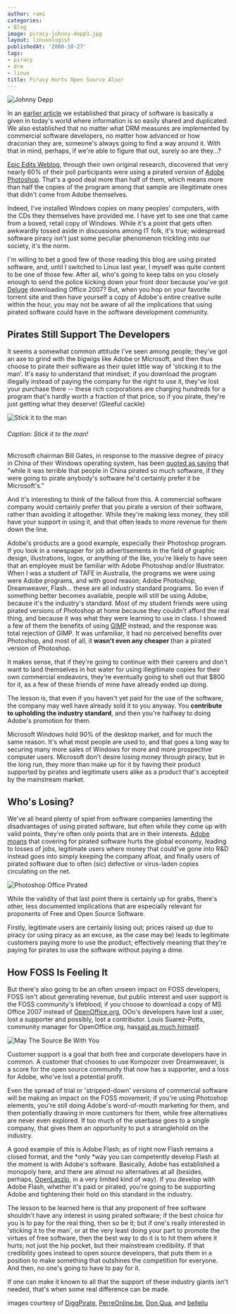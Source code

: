 ```yaml
---
author: rami
categories:
- Blog
image: piracy-johnny-depp3.jpg
layout: linuxologist
publishedAt: '2008-10-27'
tags:
- piracy
- drm
- linux
title: Piracy Hurts Open Source Also!
---
```


![Johnny Depp](/assets/images/content/blog/piracy-johnny-depp3.jpg)
  

In an [earlier article](/2008/10/01/why-its-time-to-kick-drm-to-the-curb) we established that piracy of software is basically a given in today's world where information is so easily shared and duplicated. We also established that no matter what DRM measures are implemented by commercial software developers, no matter how advanced or how draconian they are, someone's always going to find a way around it. With that in mind, perhaps, if we're able to figure that out, surely so are they...?

[Epic Edits Weblog](http://blog.epicedits.com/2008/03/28/60-of-photoshop-users-are-pirates/), through their own original research, discovered that very nearly 60% of their poll participants were using a pirated version of [Adobe Photoshop](http://www.adobe.com/products/photoshop/photoshop/). That's a good deal more than half of them, which means more than half the copies of the program among that sample are illegitimate ones that didn't come from Adobe themselves.

Indeed, I've installed Windows copies on many peoples' computers, with the CDs they themselves have provided me. I have yet to see one that came from a boxed, retail copy of Windows. While it's a point that gets often awkwardly tossed aside in discussions among IT folk, it's true; widespread software piracy isn't just some peculiar phenomenon trickling into our society, it's the norm.

I'm willing to bet a good few of those reading this blog are using pirated software, and, until I switched to Linux last year, I myself was quite content to be one of those few. After all, who's going to keep tabs on you closely enough to send the police kicking down your front door because you've got [Deluge](http://deluge-torrent.org/) downloading Office 2007? But, when you hop on your favorite torrent site and then have yourself a copy of Adobe's entire creative suite within the hour, you may not be aware of all the implications that using pirated software could have in the software development community.

## Pirates Still Support The Developers

It seems a somewhat common attitude I've seen among people; they've got an axe to grind with the bigwigs like Adobe or Microsoft, and then thus choose to pirate their software as their quiet little way of 'sticking it to the man'. It's easy to understand that mindset; if you download the program illegally instead of paying the company for the right to use it, they've lost your purchase there -- these rich corporations are charging hundreds for a program that's hardly worth a fraction of that price, so if you pirate, they're just getting what they deserve! (Gleeful cackle)

![Stick it to the man](/assets/images/content/blog/stick-it-to-the-man.jpg)

###### Caption: Stick it to the man!  

Microsoft chairman Bill Gates, in response to the massive degree of piracy in China of their Windows operating system, has been [quoted as saying](http://labnol.blogspot.com/2007/07/we-love-microsoft-software-piracy-in.html) that "while it was terrible that people in China pirated so much software, if they were going to pirate anybody's software he'd certainly prefer it be Microsoft's."

And it's interesting to think of the fallout from this. A commercial software company would certainly prefer that you pirate a version of their software, rather than avoiding it altogether. While they're making less money, they still have your support in using it, and that often leads to more revenue for them down the line.

Adobe's products are a good example, especially their Photoshop program. If you look in a newspaper for job advertisements in the field of graphic design, illustrations, logos, or anything of the like, you're likely to have seen that an employee must be familiar with Adobe Photoshop and/or Illustrator. When I was a student of TAFE in Australia, the programs we were using were Adobe programs, and with good reason; Adobe Photoshop, Dreamweaver, Flash... these are all industry standard programs. So even if something better becomes available, people will still be using Adobe, because it's the industry's standard. Most of my student friends were using pirated versions of Photoshop at home because they couldn't afford the real thing, and because it was what they were learning to use in class. I showed a few of them the benefits of using [GIMP](http://www.gimp.org/) instead, and the response was total rejection of GIMP. It was unfamiliar, it had no perceived benefits over Photoshop, and most of all, it **wasn't even any cheaper** than a pirated version of Photoshop.

It makes sense, that if they're going to continue with their careers and don't want to land themselves in hot water for using illegitimate copies for their own commercial endeavors, they're eventually going to shell out that $800 for it, as a few of these friends of mine have already ended up doing.

The lesson is, that even if you haven't yet paid for the use of the software, the company may well have already sold it to you anyway. You **contribute to upholding the industry standard**, and then you're halfway to doing Adobe's promotion for them.

Microsoft Windows hold 90% of the desktop market, and for much the same reason. It's what most people are used to, and that goes a long way to securing many more sales of Windows for more and more prospective computer users. Microsoft don't desire losing money through piracy, but in the long run, they more than make up for it by having their product supported by pirates and legitimate users alike as a product that's accepted by the mainstream market.

## Who's Losing?

We've all heard plenty of spiel from software companies lamenting the disadvantages of using pirated software, but often while they come up with valid points, they're often only points that are in their interests. [Adobe moans](http://www.adobe.com/uk/aboutadobe/antipiracy/hurt.html) that covering for pirated software hurts the global economy, leading to losses of jobs, legitimate users where money that could've gone into R&D instead goes into simply keeping the company afloat, and finally users of pirated software due to often (sic) defective or virus-laden copies circulating on the net.

![Photoshop Office Pirated](/assets/images/content/blog/photoshop-office-pirated2.jpg)

While the validity of that last point there is certainly up for grabs, there's other, less documented implications that are especially relevant for proponents of Free and Open Source Software.

Firstly, legitimate users are certainly losing out; prices raised up due to piracy (or using piracy as an excuse, as the case may be) leads to legitimate customers paying more to use the product; effectively meaning that they're paying for pirates to use the software without paying a dime.

## How FOSS Is Feeling It

But there's also going to be an often unseen impact on FOSS developers; FOSS isn't about generating revenue, but public interest and user support is the FOSS community's lifeblood; if you choose to download a copy of MS Office 2007 instead of [OpenOffice.org](http://www.openoffice.org/), OOo's developers have lost a user, lost a supporter and possibly, lost a contributor. Louis Suarez-Potts, community manager for OpenOffice.org, has[](http://blog/s.zdnet.com/open-source/?p=2689)[said as much himself](http://www.zdnet.com/article/is-open-source-hurt-by-piracy/).

![May The Source Be With You](/assets/images/content/blog/may-the-source-be-with-you.jpg)

Customer support is a goal that both free and corporate developers have in common. A customer that chooses to use Kompozer over Dreamweaver, is a score for the open source community that now has a supporter, and a loss for Adobe, who've lost a potential profit.

Even the spread of trial or 'stripped-down' versions of commercial software will be making an impact on the FOSS movement; if you're using Photoshop elements, you're still doing Adobe's word-of-mouth marketing for them, and then potentially drawing in more customers for them, while free alternatives are never even explored. If too much of the userbase goes to a single company, that gives them an opportunity to put a stranglehold on the industry.

A good example of this is Adobe Flash; as of right now Flash remains a closed format, and the \*only \*way you can competently develop Flash at the moment is with Adobe's software. Basically, Adobe has established a monopoly here, and there are almost no alternatives at all (besides, perhaps, [OpenLaszlo](http://www.openlaszlo.org/), in a very limited kind of way). If you develop with Adobe Flash, whether it's paid or pirated, you're going to be supporting Adobe and tightening their hold on this standard in the industry.

The lesson to be learned here is that any proponent of free software shouldn't have any interest in using pirated software; if the best choice for you is to pay for the real thing, then so be it; but if one's really interested in 'sticking it to the man', or at the very least doing your part to promote the virtues of free software, then the best way to do it is to hit them where it hurts; not just the hip pocket, but their mainstream credibility. If that credibility goes instead to open source developers, that puts them in a position to make something that outshines the competition for everyone. And then, no one's going to have to pay for it.

If one can make it known to all that the support of these industry giants isn't needed, that's when some real difference can be made.


images courtesy of [DiggPirate](http://flickr.com/photos/guardianv/2313972848/), [PerreOnline.be](http://flickr.com/photos/perreonline/274633257/), [Don Qua](http://flickr.com/photos/37118157@N00/2392942938/), and [belleliu](http://www.flickr.com/photos/belleliu/2832668057/)